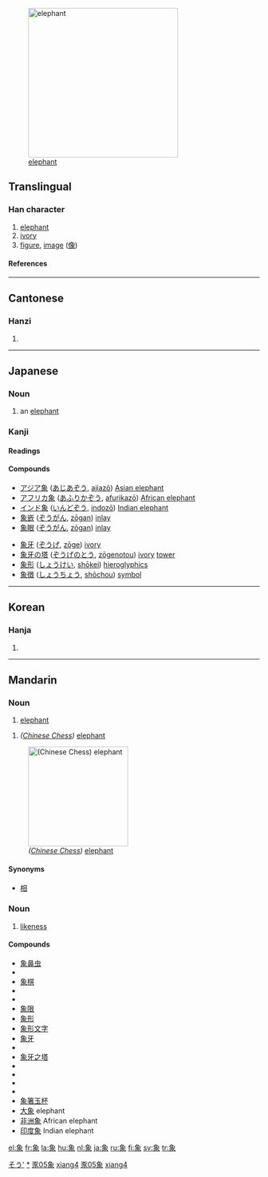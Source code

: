 [[Image:Elephant_near_ndutu.jpg|300px|thumb|right|[[elephant]]]]
==Translingual==

===Han character===
{{Han char|rn=152|rad=豕|as=05|sn=11|snj=12|four=2723<sub>2</sub>|canj=弓日心人 (NAPO)}}

# [[elephant]]
# [[ivory]]
# [[figure]], [[image]] ([[像]])

====References====
{{Han ref|kx=1195.210|dkj=36372|dj=1658.010|hdz=63611.090|uh=8C61|ud=35937|bh=B648|bd=46664}}

----

==Cantonese==

===Hanzi===
{{yue-hanzi|jyut=|y=jeung6}}

# {{defn|Cantonese}}

----

==Japanese==

===Noun===
{{ja-noun|k|hira=ぞう|rom=zō|hidx=そう'}}

# an [[elephant]]

===Kanji===
{{ja-kanji|grade=4|rs=豕05}}

====Readings====
{{ja-readings|on=[[しょう]] (shō), [[ぞう]] (zō)|kun=[[かた]] (kata), [[かたどる]] (katadoru), [[のり]] (nori)}}

====Compounds====
{{top2}}
*[[アジア象]] ([[あじあぞう]], [[ajiazō]]) [[Asian elephant]]
*[[アフリカ象]] ([[あふりかぞう]], [[afurikazō]]) [[African elephant]]
*[[インド象]] ([[いんどぞう]], [[indozō]]) [[Indian elephant]]
*[[象嵌]] ([[ぞうがん]], [[zōgan]]) [[inlay]]
*[[象眼]] ([[ぞうがん]], [[zōgan]]) [[inlay]]
{{mid2}}
*[[象牙]] ([[ぞうげ]], [[zōge]]) [[ivory]]
*[[象牙の塔]] ([[ぞうげのとう]], [[zōgenotou]]) [[ivory]] [[tower]]
*[[象形]] ([[しょうけい]], [[shōkei]]) [[hieroglyphics]]
*[[象徴]] ([[しょうちょう]], [[shōchou]]) [[symbol]]
{{bottom}}

[[Category:1000 Japanese basic words|そう']]
[[Category:ja:Elephants|*]]

----

==Korean==

===Hanja===
{{ko-hanja|hangeul=상|eumhun=|rv=sang|mr=sang|y=sang}}

# {{defn|Korean}}

----

==Mandarin==
===Noun===
{{cmn-noun|ts|pin=xiàng|pint=xiang4|rs=豕05}}

# [[elephant]]

{{cmn-noun|ts|pin=xiàng|pint=xiang4|rs=豕05}}

# ''([[w:Xiangqi|Chinese Chess]])'' [[elephant]]

[[Image:Xiangqi_Elephant.png|200px|thumb|right|''([[w:Xiangqi|Chinese Chess]])'' [[elephant]]]]

====Synonyms====
*[[相]]

===Noun===
{{cmn-noun|s|pin=xiàng|pint=xiang4|tra=像|sim=象|rs=豕05}}

# [[likeness]]

====Compounds====
*[[象鼻虫]]
*{{zh-ts|象齒焚身|象齿焚身}}
*[[象棋]]
*{{zh-ts|象聲詞|象声词}}
*{{zh-ts|象戲|象戏}}
*[[象限]]
*[[象形]]
*[[象形文字]]
*[[象牙]]
*{{zh-ts|象牙寶塔|象牙宝塔}}
*[[象牙之塔]]
*{{zh-ts|象牙質|象牙质}}
*{{zh-ts|象眼兒|象眼儿}}
*{{zh-ts|象徵|象征}}
*{{zh-ts|象徵主義|象征主义}}
*[[象箸玉杯]]
*[[大象]] elephant
*[[非洲象]] African elephant
*[[印度象]] Indian elephant

[[Category:zh-tw:Elementary Mandarin|豕05象]]
[[Category:zh-cn:Elementary Mandarin|xiang4]]
[[Category:zh-tw:Elephants|豕05象]]
[[Category:zh-cn:Elephants|xiang4]]

[[el:象]]
[[fr:象]]
[[la:象]]
[[hu:象]]
[[nl:象]]
[[ja:象]]
[[ru:象]]
[[fi:象]]
[[sv:象]]
[[tr:象]]